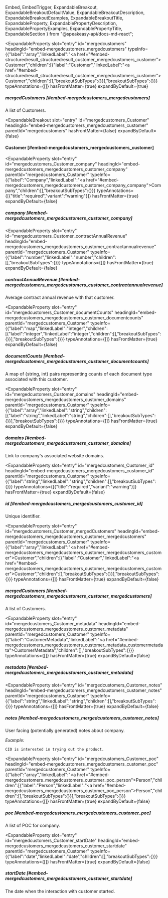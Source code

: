   Embed,
  EmbedTrigger,
  ExpandableBreakout,
  ExpandableBreakoutDefaultValue,
  ExpandableBreakoutDescription,
  ExpandableBreakoutExamples,
  ExpandableBreakoutTitle,
  ExpandableProperty,
  ExpandablePropertyDescription,
  ExpandablePropertyExamples,
  ExpandablePropertyTitle,
  ExpandableSection
} from "@speakeasy-api/docs-md-react";

<ExpandableSection>

<ExpandableProperty
  slot="entry"
  id="mergedcustomers"
  headingId="embed-mergedcustomers_mergedcustomers"
  typeInfo={{"label":"array","linkedLabel":"<a href=\"#embed-structuredresult_structuredresult_customer_mergedcustomers_customer\">Customer</a>","children":[{"label":"Customer","linkedLabel":"<a href=\"#embed-structuredresult_structuredresult_customer_mergedcustomers_customer\">Customer</a>","children":[],"breakoutSubTypes":{}}],"breakoutSubTypes":{}}}
  typeAnnotations={[]}
  hasFrontMatter={true}
  expandByDefault={true}
>

<ExpandablePropertyTitle slot="title">

##### mergedCustomers [#embed-mergedcustomers_mergedcustomers]

</ExpandablePropertyTitle>

<ExpandablePropertyDescription slot="description">

A list of Customers.

</ExpandablePropertyDescription>

</ExpandableProperty>

<ExpandableBreakout
  slot="entry"
  id="mergedcustomers_Customer"
  headingId="embed-mergedcustomers_mergedcustomers_customer"
  parentId="mergedcustomers"
  hasFrontMatter={false}
  expandByDefault={false}
>

<ExpandableBreakoutTitle slot="title">

#### Customer [#embed-mergedcustomers_mergedcustomers_customer]

</ExpandableBreakoutTitle>

<ExpandableBreakoutDescription slot="description">

</ExpandableBreakoutDescription>

<ExpandableBreakoutExamples slot="examples">

</ExpandableBreakoutExamples>

<ExpandableBreakoutDefaultValue slot="defaultValue">

</ExpandableBreakoutDefaultValue>

</ExpandableBreakout>

<ExpandableProperty
  slot="entry"
  id="mergedcustomers_Customer_company"
  headingId="embed-mergedcustomers_mergedcustomers_customer_company"
  parentId="mergedcustomers_Customer"
  typeInfo={{"label":"Company","linkedLabel":"<a href=\"#embed-mergedcustomers_mergedcustomers_customer_company_company\">Company</a>","children":[],"breakoutSubTypes":{}}}
  typeAnnotations={[{"title":"required","variant":"warning"}]}
  hasFrontMatter={true}
  expandByDefault={false}
>

<ExpandablePropertyTitle slot="title">

##### company [#embed-mergedcustomers_mergedcustomers_customer_company]

</ExpandablePropertyTitle>

<Embed slot="embed">

<EmbedTrigger slot="trigger" embedTitle="company" triggerText="View company details">

<Embedcompany />

</EmbedTrigger>

</Embed>

</ExpandableProperty>

<ExpandableProperty
  slot="entry"
  id="mergedcustomers_Customer_contractAnnualRevenue"
  headingId="embed-mergedcustomers_mergedcustomers_customer_contractannualrevenue"
  parentId="mergedcustomers_Customer"
  typeInfo={{"label":"number","linkedLabel":"number","children":[],"breakoutSubTypes":{}}}
  typeAnnotations={[]}
  hasFrontMatter={true}
  expandByDefault={false}
>

<ExpandablePropertyTitle slot="title">

##### contractAnnualRevenue [#embed-mergedcustomers_mergedcustomers_customer_contractannualrevenue]

</ExpandablePropertyTitle>

<ExpandablePropertyDescription slot="description">

Average contract annual revenue with that customer.

</ExpandablePropertyDescription>

</ExpandableProperty>

<ExpandableProperty
  slot="entry"
  id="mergedcustomers_Customer_documentCounts"
  headingId="embed-mergedcustomers_mergedcustomers_customer_documentcounts"
  parentId="mergedcustomers_Customer"
  typeInfo={{"label":"map","linkedLabel":"integer","children":[{"label":"integer","linkedLabel":"integer","children":[],"breakoutSubTypes":{}}],"breakoutSubTypes":{}}}
  typeAnnotations={[]}
  hasFrontMatter={true}
  expandByDefault={false}
>

<ExpandablePropertyTitle slot="title">

##### documentCounts [#embed-mergedcustomers_mergedcustomers_customer_documentcounts]

</ExpandablePropertyTitle>

<ExpandablePropertyDescription slot="description">

A map of \{string, int\} pairs representing counts of each document type associated with this customer.

</ExpandablePropertyDescription>

</ExpandableProperty>

<ExpandableProperty
  slot="entry"
  id="mergedcustomers_Customer_domains"
  headingId="embed-mergedcustomers_mergedcustomers_customer_domains"
  parentId="mergedcustomers_Customer"
  typeInfo={{"label":"array","linkedLabel":"string","children":[{"label":"string","linkedLabel":"string","children":[],"breakoutSubTypes":{}}],"breakoutSubTypes":{}}}
  typeAnnotations={[]}
  hasFrontMatter={true}
  expandByDefault={false}
>

<ExpandablePropertyTitle slot="title">

##### domains [#embed-mergedcustomers_mergedcustomers_customer_domains]

</ExpandablePropertyTitle>

<ExpandablePropertyDescription slot="description">

Link to company's associated website domains.

</ExpandablePropertyDescription>

</ExpandableProperty>

<ExpandableProperty
  slot="entry"
  id="mergedcustomers_Customer_id"
  headingId="embed-mergedcustomers_mergedcustomers_customer_id"
  parentId="mergedcustomers_Customer"
  typeInfo={{"label":"string","linkedLabel":"string","children":[],"breakoutSubTypes":{}}}
  typeAnnotations={[{"title":"required","variant":"warning"}]}
  hasFrontMatter={true}
  expandByDefault={false}
>

<ExpandablePropertyTitle slot="title">

##### id [#embed-mergedcustomers_mergedcustomers_customer_id]

</ExpandablePropertyTitle>

<ExpandablePropertyDescription slot="description">

Unique identifier.

</ExpandablePropertyDescription>

</ExpandableProperty>

<ExpandableProperty
  slot="entry"
  id="mergedcustomers_Customer_mergedCustomers"
  headingId="embed-mergedcustomers_mergedcustomers_customer_mergedcustomers"
  parentId="mergedcustomers_Customer"
  typeInfo={{"label":"array","linkedLabel":"<a href=\"#embed-mergedcustomers_mergedcustomers_customer_mergedcustomers_customer\">Customer</a>","children":[{"label":"Customer","linkedLabel":"<a href=\"#embed-mergedcustomers_mergedcustomers_customer_mergedcustomers_customer\">Customer</a>","children":[],"breakoutSubTypes":{}}],"breakoutSubTypes":{}}}
  typeAnnotations={[]}
  hasFrontMatter={true}
  expandByDefault={false}
>

<ExpandablePropertyTitle slot="title">

##### mergedCustomers [#embed-mergedcustomers_mergedcustomers_customer_mergedcustomers]

</ExpandablePropertyTitle>

<ExpandablePropertyDescription slot="description">

A list of Customers.

</ExpandablePropertyDescription>

</ExpandableProperty>

<ExpandableProperty
  slot="entry"
  id="mergedcustomers_Customer_metadata"
  headingId="embed-mergedcustomers_mergedcustomers_customer_metadata"
  parentId="mergedcustomers_Customer"
  typeInfo={{"label":"CustomerMetadata","linkedLabel":"<a href=\"#embed-mergedcustomers_mergedcustomers_customer_metadata_customermetadata\">CustomerMetadata</a>","children":[],"breakoutSubTypes":{}}}
  typeAnnotations={[]}
  hasFrontMatter={true}
  expandByDefault={false}
>

<ExpandablePropertyTitle slot="title">

##### metadata [#embed-mergedcustomers_mergedcustomers_customer_metadata]

</ExpandablePropertyTitle>

<Embed slot="embed">

<EmbedTrigger slot="trigger" embedTitle="metadata" triggerText="View metadata details">

<Embedmetadata />

</EmbedTrigger>

</Embed>

</ExpandableProperty>

<ExpandableProperty
  slot="entry"
  id="mergedcustomers_Customer_notes"
  headingId="embed-mergedcustomers_mergedcustomers_customer_notes"
  parentId="mergedcustomers_Customer"
  typeInfo={{"label":"string","linkedLabel":"string","children":[],"breakoutSubTypes":{}}}
  typeAnnotations={[]}
  hasFrontMatter={true}
  expandByDefault={false}
>

<ExpandablePropertyTitle slot="title">

##### notes [#embed-mergedcustomers_mergedcustomers_customer_notes]

</ExpandablePropertyTitle>

<ExpandablePropertyDescription slot="description">

User facing (potentially generated) notes about company.

</ExpandablePropertyDescription>

<ExpandablePropertyExamples slot="examples">

_Example:_

```
CIO is interested in trying out the product.
```

</ExpandablePropertyExamples>

</ExpandableProperty>

<ExpandableProperty
  slot="entry"
  id="mergedcustomers_Customer_poc"
  headingId="embed-mergedcustomers_mergedcustomers_customer_poc"
  parentId="mergedcustomers_Customer"
  typeInfo={{"label":"array","linkedLabel":"<a href=\"#embed-mergedcustomers_mergedcustomers_customer_poc_person\">Person</a>","children":[{"label":"Person","linkedLabel":"<a href=\"#embed-mergedcustomers_mergedcustomers_customer_poc_person\">Person</a>","children":[],"breakoutSubTypes":{}}],"breakoutSubTypes":{}}}
  typeAnnotations={[]}
  hasFrontMatter={true}
  expandByDefault={false}
>

<ExpandablePropertyTitle slot="title">

##### poc [#embed-mergedcustomers_mergedcustomers_customer_poc]

</ExpandablePropertyTitle>

<ExpandablePropertyDescription slot="description">

A list of POC for company.

</ExpandablePropertyDescription>

<Embed slot="embed">

<EmbedTrigger slot="trigger" embedTitle="poc" triggerText="View poc details">

<Embedpoc />

</EmbedTrigger>

</Embed>

</ExpandableProperty>

<ExpandableProperty
  slot="entry"
  id="mergedcustomers_Customer_startDate"
  headingId="embed-mergedcustomers_mergedcustomers_customer_startdate"
  parentId="mergedcustomers_Customer"
  typeInfo={{"label":"date","linkedLabel":"date","children":[],"breakoutSubTypes":{}}}
  typeAnnotations={[]}
  hasFrontMatter={true}
  expandByDefault={false}
>

<ExpandablePropertyTitle slot="title">

##### startDate [#embed-mergedcustomers_mergedcustomers_customer_startdate]

</ExpandablePropertyTitle>

<ExpandablePropertyDescription slot="description">

The date when the interaction with customer started.

</ExpandablePropertyDescription>

</ExpandableProperty>

</ExpandableSection>